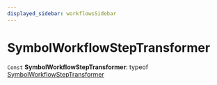 ```yaml
---
displayed_sidebar: workflowsSidebar
---
```



# SymbolWorkflowStepTransformer

 `Const` **SymbolWorkflowStepTransformer**: typeof [SymbolWorkflowStepTransformer](SymbolWorkflowStepTransformer.mdx)
